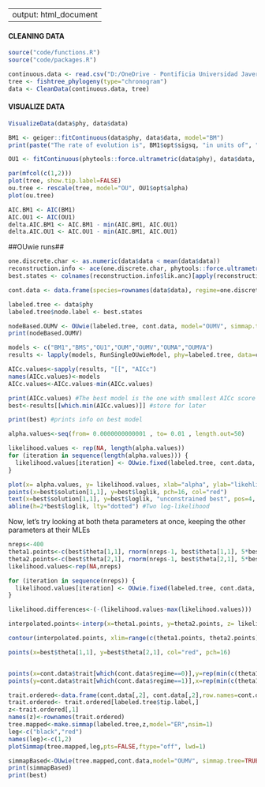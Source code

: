 
---
  output: html_document
---

#### CLEANING DATA ####
```r
source("code/functions.R")
source("code/packages.R")

continuous.data <- read.csv("D:/OneDrive - Pontificia Universidad Javeriana/Documents/NutritionalValuesFishes/data/Nutrients_EntireDataSet_AllSpecies.csv")
tree <- fishtree_phylogeny(type="chronogram")
data <- CleanData(continuous.data, tree)
```
#### VISUALIZE DATA ####
```r
VisualizeData(data$phy, data$data)
```

```r
BM1 <- geiger::fitContinuous(data$phy, data$data, model="BM")
print(paste("The rate of evolution is", BM1$opt$sigsq, "in units of", "time"))
```

```r
OU1 <- fitContinuous(phytools::force.ultrametric(data$phy), data$data, model="OU")
```

```r
par(mfcol(c(1,2)))
plot(tree, show.tip.label=FALSE)
ou.tree <- rescale(tree, model="OU", OU1$opt$alpha)
plot(ou.tree)
```

```r
AIC.BM1 <- AIC(BM1)
AIC.OU1 <- AIC(OU1)
delta.AIC.BM1 <- AIC.BM1 - min(AIC.BM1, AIC.OU1) 
delta.AIC.OU1 <- AIC.OU1 - min(AIC.BM1, AIC.OU1) 
```

##OUwie runs##

```r
one.discrete.char <- as.numeric(data$data < mean(data$data))
reconstruction.info <- ace(one.discrete.char, phytools::force.ultrametric(data$phy), type="discrete", method="ML", CI=TRUE)
best.states <- colnames(reconstruction.info$lik.anc)[apply(reconstruction.info$lik.anc, 1, which.max)]
```

```r
cont.data <- data.frame(species=rownames(data$data), regime=one.discrete.char, trait=data$data[,1])

labeled.tree <- data$phy
labeled.tree$node.label <- best.states

nodeBased.OUMV <- OUwie(labeled.tree, cont.data, model="OUMV", simmap.tree=FALSE, diagn=FALSE)
print(nodeBased.OUMV)
```

```r

models <- c("BM1","BMS","OU1","OUM","OUMV","OUMA","OUMVA")
results <- lapply(models, RunSingleOUwieModel, phy=labeled.tree, data=cont.data)

AICc.values<-sapply(results, "[[", "AICc")
names(AICc.values)<-models
AICc.values<-AICc.values-min(AICc.values)

print(AICc.values) #The best model is the one with smallest AICc score
best<-results[[which.min(AICc.values)]] #store for later

print(best) #prints info on best model

```

```r

alpha.values<-seq(from= 0.0000000000001 , to= 0.01 , length.out=50)

likelihood.values <- rep(NA, length(alpha.values))
for (iteration in sequence(length(alpha.values))) {
  likelihood.values[iteration] <- OUwie.fixed(labeled.tree, cont.data, model="OUMV", alpha=rep(alpha.values[iteration],2), sigma.sq=best$solution[2,], theta=best$theta[,1])$loglik 
}

plot(x= alpha.values, y= likelihood.values, xlab="alpha", ylab="likehlihood", type="l", bty="n", ylim = c(2*best$loglik, best$loglik))
points(x=best$solution[1,1], y=best$loglik, pch=16, col="red")
text(x=best$solution[1,1], y=best$loglik, "unconstrained best", pos=4, col="red")
abline(h=2*best$loglik, lty="dotted") #Two log-likelihood

```

Now, let’s try looking at both theta parameters at once, keeping the other parameters at their MLEs
```r
nreps<-400
theta1.points<-c(best$theta[1,1], rnorm(nreps-1, best$theta[1,1], 5*best$theta[1,2])) #center on optimal value, have extra variance
theta2.points<-c(best$theta[2,1], rnorm(nreps-1, best$theta[2,1], 5*best$theta[2,2])) #center on optimal value, have extra variance
likelihood.values<-rep(NA,nreps)

for (iteration in sequence(nreps)) {
  likelihood.values[iteration] <- OUwie.fixed(labeled.tree, cont.data, model="OUMV", alpha=best$solution[1,], sigma.sq=best$solution[2,], theta=c(theta1.points[iteration], theta2.points[iteration]))$loglik
}
```

```r
likelihood.differences<-(-(likelihood.values-max(likelihood.values)))

interpolated.points<-interp(x=theta1.points, y=theta2.points, z= likelihood.differences, linear=FALSE, extrap=TRUE, xo=seq(min(theta1.points), max(theta1.points), length = 400), yo=seq(min(theta2.points), max(theta2.points), length = 400))

contour(interpolated.points, xlim=range(c(theta1.points, theta2.points)),ylim=range(c(theta1.points, theta2.points)), xlab="Theta 1", ylab="Theta 2", levels=c(2,5,10),add=FALSE,lwd=1, bty="n", asp=1)

points(x=best$theta[1,1], y=best$theta[2,1], col="red", pch=16)


points(x=cont.data$trait[which(cont.data$regime==0)],y=rep(min(c(theta1.points, theta2.points)), length(which(cont.data$regime==0))), pch=18, col=rgb(0,0,0,.3)) #the tip values in regime 1, plotted along x axis
points(y=cont.data$trait[which(cont.data$regime==1)],x=rep(min(c(theta1.points, theta2.points)), length(which(cont.data$regime==1))), pch=18, col=rgb(0,0,0,.3)) #the tip values in regime 2, plotted along y axis
```

```r
trait.ordered<-data.frame(cont.data[,2], cont.data[,2],row.names=cont.data[,1])
trait.ordered<- trait.ordered[labeled.tree$tip.label,]
z<-trait.ordered[,1]
names(z)<-rownames(trait.ordered)
tree.mapped<-make.simmap(labeled.tree,z,model="ER",nsim=1)
leg<-c("black","red")
names(leg)<-c(1,2)
plotSimmap(tree.mapped,leg,pts=FALSE,ftype="off", lwd=1)

simmapBased<-OUwie(tree.mapped,cont.data,model="OUMV", simmap.tree=TRUE, diagn=FALSE)
print(simmapBased)
print(best)
```
